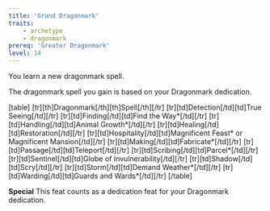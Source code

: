 ```yaml
---
title: 'Grand Dragonmark'
traits:
    - archetype
    - dragonmark
prereq: 'Greater Dragonmark'
level: 14
---
```


You learn a new dragonmark spell.

The dragonmark spell you gain is based on your Dragonmark dedication.

[table]
[tr][th]Dragonmark[/th][th]Spell[/th][/tr]
[tr][td]Detection[/td][td]True Seeing[/td][/tr]
[tr][td]Finding[/td][td]Find the Way*[/td][/tr]
[tr][td]Handling[/td][td]Animal Growth*[/td][/tr]
[tr][td]Healing[/td][td]Restoration[/td][/tr]
[tr][td]Hospitality[/td][td]Magnificent Feast* or Magnificent Mansion[/td][/tr]
[tr][td]Making[/td][td]Fabricate*[/td][/tr]
[tr][td]Passage[/td][td]Teleport[/td][/tr]
[tr][td]Scribing[/td][td]Parcel*[/td][/tr]
[tr][td]Sentinel[/td][td]Globe of Invulnerability[/td][/tr]
[tr][td]Shadow[/td][td]Scry[/td][/tr]
[tr][td]Storm[/td][td]Demand Weather*[/td][/tr]
[tr][td]Warding[/td][td]Guards and Wards*[/td][/tr]
[/table]

**Special** This feat counts as a dedication feat for your Dragonmark dedication.
